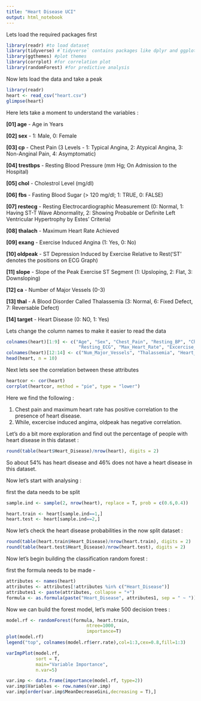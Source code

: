```yaml
---
title: "Heart Disease UCI"
output: html_notebook
---
```


Lets load the required packages first

```r
library(readr) #to load dataset
library(tidyverse) #`tidyverse` contains packages like dplyr and ggplot which helps in exploration
library(ggthemes) #plot themes
library(corrplot) #for correlation plot
library(randomForest) #for predictive analysis
```

Now lets load the data and take a peak

```r
library(readr)
heart <- read_csv("heart.csv")
glimpse(heart)
```

Here lets take a moment to understand the variables :

<p><b>[01] age</b>       - Age in Years </p>
<p><b>[02] sex</b>       - 1: Male, 0: Female </p>
<p><b>[03] cp</b>        - Chest Pain (3 Levels -  1: Typical Angina, 2: Atypical Angina, 3: Non-Anginal Pain, 4: Asymptomatic) </p>
<p><b>[04] trestbps</b>  - Resting Blood Pressure (mm Hg; On Admission to the Hospital) </p>
<p><b>[05] chol</b>      - Cholestrol Level (mg/dl) </p>
<p><b>[06] fbs</b>       - Fasting Blood Sugar (> 120 mg/dl; 1: TRUE, 0: FALSE) </p>
<p><b>[07] restecg</b>   - Resting Electrocardiographic Measurement (0: Normal, 1: Having ST-T Wave Abnormality, 2: Showing Probable or Definite Left Ventricular Hypertrophy by Estes' Criteria) </p>
<p><b>[08] thalach</b>   - Maximum Heart Rate Achieved </p>
<p><b>[09] exang</b>     - Exercise Induced Angina (1: Yes, 0: No) </p>
<p><b>[10] oldpeak</b>   - ST Depression Induced by Exercise Relative to Rest('ST' denotes the positions on ECG Graph) </p>
<p><b>[11] slope</b>     - Slope of the Peak Exercise ST Segment (1: Upsloping, 2: Flat, 3: Downsloping) </p>
<p><b>[12] ca</b>        - Number of Major Vessels (0-3) </p>
<p><b>[13] thal</b>      - A Blood Disorder Called Thalassemia (3: Normal, 6: Fixed Defect, 7: Reversable Defect) </p>
<p><b>[14] target</b>    - Heart Disease (0: NO, 1: Yes) </p>

Lets change the column names to make it easier to read the data

```r
colnames(heart)[1:9] <- c("Age", "Sex", "Chest_Pain", "Resting_BP", "Cholestrol", "Fasting_Blood_Sugar",
                           "Resting_ECG", "Max_Heart_Rate", "Excercise_Induced_Angina")
colnames(heart)[12:14] <- c("Num_Major_Vessels", "Thalassemia", "Heart_Disease")
head(heart, n = 10)
```

Next lets see the correlation between these attributes

```r
heartcor <- cor(heart)
corrplot(heartcor, method = "pie", type = "lower")
```

<p>Here we find the following :</p>

<ol>
 <li>Chest pain and maximum heart rate has positive correlation to the presence of heart disease.</li>
 <li>While, excercise induced angima, oldpeak has negative correlation.</li>
</ol>

Let's do a bit more exploration and find out the percentage of people with heart disease in this dataset :

```r
round(table(heart$Heart_Disease)/nrow(heart), digits = 2)
```

So about 54% has heart disease and 46% does not have a heart disease in this dataset.

Now let's start with analysing :

first the data needs to be split

```r
sample.ind <- sample(2, nrow(heart), replace = T, prob = c(0.6,0.4))

heart.train <- heart[sample.ind==1,]
heart.test <- heart[sample.ind==2,]
```

Now let's check the heart disease probabilities in the now split dataset :

```r
round(table(heart.train$Heart_Disease)/nrow(heart.train), digits = 2)
round(table(heart.test$Heart_Disease)/nrow(heart.test), digits = 2)
```

Now let's begin building the classification random forest :

first the formula needs to be made -

```r
attributes <- names(heart)
attributes <- attributes[!attributes %in% c("Heart_Disease")]
attributes1 <- paste(attributes, collapse = "+")
formula <- as.formula(paste("Heart_Disease", attributes1, sep = " ~ "))
```

Now we can build the forest model, let's make 500 decision trees : 

```r
model.rf <- randomForest(formula, heart.train,
                              ntree=1000,
                              importance=T)
plot(model.rf)
legend("top", colnames(model.rf$err.rate),col=1:3,cex=0.8,fill=1:3)
```

```r
varImpPlot(model.rf,
           sort = T,
           main="Variable Importance",
           n.var=5)
```

```r
var.imp <- data.frame(importance(model.rf, type=2))
var.imp$Variables <- row.names(var.imp)
var.imp[order(var.imp$MeanDecreaseGini,decreasing = T),]
```

